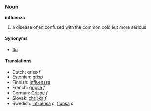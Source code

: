 ===Noun===
'''influenza'''

# a disease often confused with the common cold but more serious

====Synonyms====
*[[flu]]


====Translations====
*Dutch: [[griep]] ''f''
*Estonian: [[gripp]]
*Finnish: [[influenssa]]
*French: [[grippe]] ''f''
*German: [[Grippe]] ''f''
*Slovak: [[chrípka]] ''f''
*Swedish: [[influensa]] ''c'', [[flunsa]] ''c''